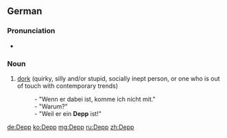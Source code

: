 ==German==
{{wikipedia|lang=de}}

===Pronunciation===
* {{IPA|/dɛpʰ/|lang=de}}

===Noun===
{{de-noun|m|Deppen|gen2=Depps|Deppen}}

# [[dork]] (quirky, silly and/or stupid, socially inept person, or one who is out of touch with contemporary trends)
#: - "Wenn er dabei ist, komme ich nicht mit." 
#: - "Warum?" 
#: - "Weil er ein '''Depp''' ist!"

[[de:Depp]]
[[ko:Depp]]
[[mg:Depp]]
[[ru:Depp]]
[[zh:Depp]]